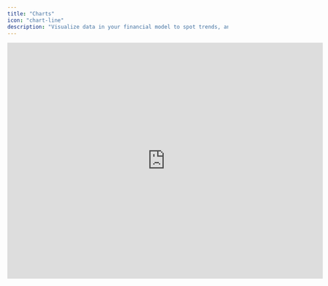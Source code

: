 ```yaml
---
title: "Charts"
icon: "chart-line"
description: "Visualize data in your financial model to spot trends, analyze BVA and build reports."
---
```


<iframe width="720" height="540" src="https://www.loom.com/embed/cca66cbe27e54416b362ada625d7d995?sid=f8cb63d5-3b19-4d8a-87ba-b53daa8e93ed" frameborder="0" webkitallowfullscreen mozallowfullscreen allowfullscreen />

## Overview

Charts enable data visualization from models and are incorporated into the platform's built-in reporting features. Since all charts within Francis are linked to dashboards that are globally accessible to all users within an organization, the charts are equally accessible.

## Basics

### Creating charts

To create a chart, navigate to the top bar in the Model view and select "Charts." This action will open a side drawer containing all available dashboards. If a dashboard has not been created, refer to the documentation on dashboards for guidance.

Francis supports five chart types:

* Line charts

* Column charts

* Stacked column charts

* Area charts

* Stacked area charts

To generate a chart, begin by selecting the desired chart type. Subsequently, you can create a chart by dragging rows, groups, or calculations from your model into the chart area. This will automatically generate a chart using the data available in your model.

<Tip>
  Date ranges for charts are centrally defined at the dashboard level. Francis does not currently support setting individual date ranges for charts. To vary date ranges on charts, creating separate dashboards for different date ranges is recommended.
</Tip>

### Comparing versions

A core capability of the Francis platform is the efficient management of versions, which extends to working with charts. Once a chart is successfully created, navigating to *Sources* on the chart enables comparison with either (1) data from previous versions of your model or (2) data from a different date range than what is currently in view.

Francis provides built-in source settings to facilitate the following views:

* The latest forecast version for the year

* Actuals for the period

* Actuals for the same period in the previous year

If you have saved versions of your model, whether by saving your anchor budget or saving forecasts throughout the fiscal year, you can access them through "Sources." This feature allows you to compare, for example, revenue expectations from your budget versus your latest forecast while also considering the most recent actuals from your accounting source.

### Including charts in reports

All charts that you create can be included in auto-generated reports. When downloading PDF reports, you will have the option to select individual charts for inclusion, either as part of the month-by-month or the budget variance report.